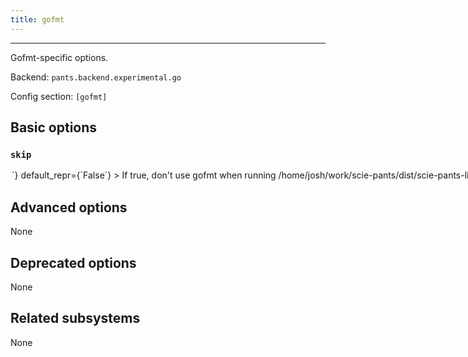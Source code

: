 ```yaml
---
title: gofmt
---
```



---

Gofmt-specific options.

Backend: <span className="color--primary">`pants.backend.experimental.go`</span>

Config section: <span className="color--primary">`[gofmt]`</span>

<span className={styles.options}>

## Basic options

### `skip`

<Option
  cli_repr={`--[no-]gofmt-skip`}
  env_repr='PANTS_GOFMT_SKIP'
  toml_repr={`[gofmt]
skip = <bool>`}
  default_repr={`False`}
>

If true, don&#x27;t use gofmt when running `/home/josh/work/scie-pants/dist/scie-pants-linux-x86_64 fmt` and `/home/josh/work/scie-pants/dist/scie-pants-linux-x86_64 lint`.

</Option>

## Advanced options

None

## Deprecated options

None

## Related subsystems

None

</span>

